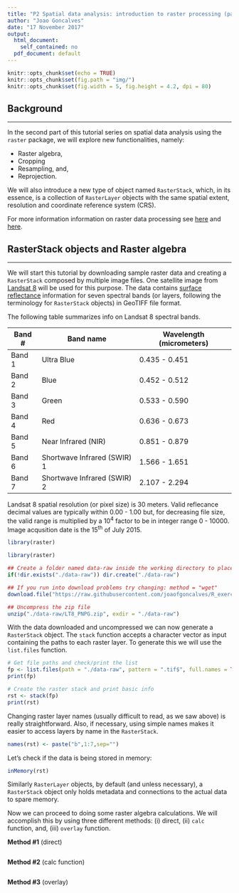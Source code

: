 ```yaml
---
title: "P2 Spatial data analysis: introduction to raster processing (part-2)"
author: "Joao Goncalves"
date: "17 November 2017"
output:
  html_document: 
    self_contained: no
  pdf_document: default
---
```


```r

knitr::opts_chunk$set(echo = TRUE)
knitr::opts_chunk$set(fig.path = "img/")
knitr::opts_chunk$set(fig.width = 5, fig.height = 4.2, dpi = 80)

```

## Background 

-------------------------------------------------------------------------------------------------------

In the second part of this tutorial series on spatial data analysis using the `raster` package, 
we will explore new functionalities, namely:        
    
   * Raster algebra,    
   * Cropping    
   * Resampling, and,    
   * Reprojection.     

We will also introduce a new type of object named `RasterStack`, which, in its essence, is a collection of 
`RasterLayer` objects with the same spatial extent, resolution and coordinate reference system (CRS). 

For more information information on raster data processing see [here](http://r-exercises.com/tags/raster-data) 
and [here](https://www.r-exercises.com/2017/11/29/spatial-data-analysis-introduction-to-raster-processing-part-1). 


## RasterStack objects and Raster algebra

-------------------------------------------------------------------------------------------------------

We will start this tutorial by downloading sample raster data and creating a `RasterStack` composed 
by multiple image files. One satellite image from [Landsat 8](https://landsat.gsfc.nasa.gov/landsat-8/landsat-8-bands/) 
will be used for this purpose. The data contains [surface reflectance](http://glcf.umd.edu/data/gls_SR/) 
information for seven spectral bands (or layers, following the terminology for `RasterStack` objects) 
in GeoTIFF file format.    

The following table summarizes info on Landsat 8 spectral bands.     


Band #   | Band name                      | Wavelength (micrometers)
-------- | ------------------------------ | -------------------------
Band 1   | Ultra Blue                     | 0.435 - 0.451
Band 2   | Blue                           | 0.452 - 0.512 
Band 3   | Green 	                        | 0.533 - 0.590
Band 4   | Red 	                          | 0.636 - 0.673
Band 5   | Near Infrared (NIR) 	          | 0.851 - 0.879
Band 6   | Shortwave Infrared (SWIR) 1    | 1.566 - 1.651
Band 7   | Shortwave Infrared (SWIR) 2    | 2.107 - 2.294


Landsat 8 spatial resolution (or pixel size) is 30 meters. Valid reflecance decimal values 
are typically within 0.00 - 1.00 but, for decreasing file size, the valid range is multiplied 
by a 10^4^ factor to be in integer range 0 - 10000. Image acqusition date is the 15^th^ of July 2015.

```r

library(raster)

```

```r

library(raster)

## Create a folder named data-raw inside the working directory to place downloaded data
if(!dir.exists("./data-raw")) dir.create("./data-raw")

## If you run into download problems try changing: method = "wget"
download.file("https://raw.githubusercontent.com/joaofgoncalves/R_exercises_raster_tutorial/master/data/LT8_PNPG.zip", "./data-raw/LT8_PNPG.zip", method = "auto")

## Uncompress the zip file
unzip("./data-raw/LT8_PNPG.zip", exdir = "./data-raw")

```

With the data downloaded and uncompressed we can now generate a `RasterStack` object. The `stack` function 
accepts a character vector as input containing the paths to each raster layer. To generate this we will 
use the `list.files` function.

```r

# Get file paths and check/print the list
fp <- list.files(path = "./data-raw", pattern = ".tif$", full.names = TRUE)
print(fp)

# Create the raster stack and print basic info 
rst <- stack(fp)
print(rst)

```

Changing raster layer names (usually difficult to read, as we saw above) is really straightforward. 
Also, if necessary, using simple names makes it easier to access layers by name in the `RasterStack`.

```r

names(rst) <- paste("b",1:7,sep="")

```

Let's check if the data is being stored in memory:

```r

inMemory(rst)

```

Similarly `RasterLayer` objects, by default (and unless necessary), a `RasterStack` object only holds 
metadata and connections to the actual data to spare memory.     

Now we can proceed to doing some raster algebra calculations. We will accomplish this by using three 
different methods: (i) direct, (ii) `calc` function, and, (iii) `overlay` function. 

__Method #1__ (direct)

```r

```

__Method #2__ (calc function)

```r

```

__Method #3__ (overlay)

```r

```




